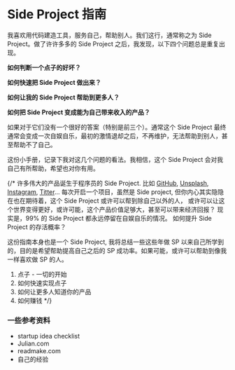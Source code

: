 # Side Project 指南

我喜欢用代码建造工具，服务自己，帮助别人。我们这行，通常称之为 Side Project。做了许许多多的 Side Project 之后，我发现，以下四个问题总是重复出现。

**如何判断一个点子的好坏？**

**如何快速把 Side Project 做出来？**

**如何让我的 Side Project 帮助到更多人？**

**如何把 Side Project 变成能为自己带来收入的产品？**

如果对于它们没有一个很好的答案（特别是前三个）。通常这个 Side Project 最终通常会变成一次自娱自乐，最初的激情退却之后，不再维护，无法帮助到别人，甚至帮助不了自己。

这份小手册，记录下我对这几个问题的看法。我相信，这个 Side Project 会对我自己有所帮助，希望也对你有用。

{/* 
许多伟大的产品诞生于程序员的 Side Project. 比如 [GitHub](https://gist.github.com/defunkt/6443), [Unsplash](https://medium.com/who-what-why/how-side-projects-saved-our-startup-a83a80f3b3ae), [Instagram](https://www.molfar.io/blog/2020/side-projects), [Titter](https://www.molfar.io/blog/2020/side-projects)...
每次开启一个项目，虽然是 Side project, 但你内心其实隐隐在也在期待着，这个 Side Project 或许可以帮到除自己以外的人，
或许可以让这个世界变得更好，或许可能，这个产品价值足够大，甚至可以带来经济回报？
现实是，99% 的 Side Project 都永远停留在自娱自乐的情况。
如何提升 Side Project 的存活概率？

这份指南本身也是一个 Side Project, 我将总结一些这些年做 SP 以来自己所学到的，目的是希望帮助提高自己之后的 SP 成功率。如果可能，或许可以帮助到像我一样喜欢做 SP 的人。


1. 点子 - 一切的开始
2. 如何快速实现点子
3. 如何让更多人知道你的产品
4. 如何赚钱
*/}

### 一些参考资料

- startup idea checklist
- Julian.com
- readmake.com
- 自己的经验